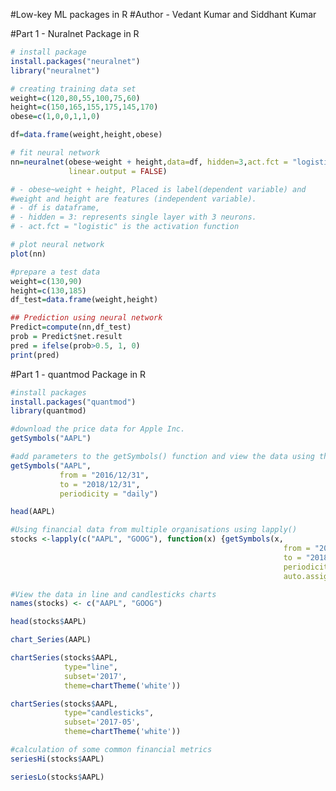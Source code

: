 #Low-key ML packages in R
#Author - Vedant Kumar and Siddhant Kumar

#Part 1 - Nuralnet Package in R

```r
# install package
install.packages("neuralnet")
library("neuralnet")
```

```r
# creating training data set
weight=c(120,80,55,100,75,60)
height=c(150,165,155,175,145,170)
obese=c(1,0,0,1,1,0)

df=data.frame(weight,height,obese)
```

```r
# fit neural network
nn=neuralnet(obese~weight + height,data=df, hidden=3,act.fct = "logistic",
             linear.output = FALSE)

# - obese~weight + height, Placed is label(dependent variable) and 
#weight and height are features (independent variable).
# - df is dataframe,
# - hidden = 3: represents single layer with 3 neurons.
# - act.fct = "logistic" is the activation function
```

```r
# plot neural network
plot(nn)
```

```r
#prepare a test data
weight=c(130,90)
height=c(130,185)
df_test=data.frame(weight,height)
```

```r
## Prediction using neural network
Predict=compute(nn,df_test)
prob = Predict$net.result
pred = ifelse(prob>0.5, 1, 0)
print(pred)
```

#Part 1 - quantmod Package in R

```r
#install packages
install.packages("quantmod")
library(quantmod) 
```

```r
#download the price data for Apple Inc.
getSymbols("AAPL")
```

```r
#add parameters to the getSymbols() function and view the data using the head() function.
getSymbols("AAPL",
           from = "2016/12/31",
           to = "2018/12/31",
           periodicity = "daily")

head(AAPL)

```

```r
#Using financial data from multiple organisations using lapply()
stocks <-lapply(c("AAPL", "GOOG"), function(x) {getSymbols(x, 
                                                             from = "2016/12/31", 
                                                             to = "2018/12/31",
                                                             periodicity = "daily",
                                                             auto.assign=FALSE)} )
```

```r

#View the data in line and candlesticks charts
names(stocks) <- c("AAPL", "GOOG")

head(stocks$AAPL)

chart_Series(AAPL)

chartSeries(stocks$AAPL,
            type="line",
            subset='2017',
            theme=chartTheme('white'))


```

```r
chartSeries(stocks$AAPL,
            type="candlesticks",
            subset='2017-05',
            theme=chartTheme('white'))

```

```r
#calculation of some common financial metrics
seriesHi(stocks$AAPL)
```

```r
seriesLo(stocks$AAPL)
```






